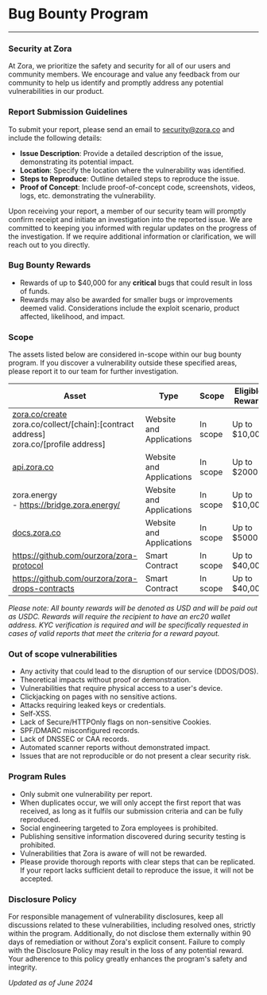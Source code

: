 # Bug Bounty Program 
---

### Security at Zora

At Zora, we prioritize the safety and security for all of our users and community members. We encourage and value any feedback from our community to help us identify and promptly address any potential vulnerabilities in our product. 


### Report Submission Guidelines

To submit your report, please send an email to [security@zora.co](mailto:security@zora.co) and include the following details:
- **Issue Description**: Provide a detailed description of the issue, demonstrating its potential impact.
- **Location**: Specify the location where the vulnerability was identified.
- **Steps to Reproduce**: Outline detailed steps to reproduce the issue.
- **Proof of Concept**: Include proof-of-concept code, screenshots, videos, logs, etc. demonstrating the vulnerability.

Upon receiving your report, a member of our security team will promptly confirm receipt and initiate an investigation into the reported issue. We are committed to keeping you informed with regular updates on the progress of the investigation. If we require additional information or clarification, we will reach out to you directly.

### Bug Bounty Rewards

- Rewards of up to $40,000 for any **critical** bugs that could result in loss of funds.
- Rewards may also be awarded for smaller bugs or improvements deemed valid. Considerations include the exploit scenario, product affected, likelihood, and impact.


### Scope

The assets listed below are considered in-scope within our bug bounty program. If you discover a vulnerability outside these specified areas, please report it to our team for further investigation. 

| Asset                                                                                                                                                                                      | Type                     | Scope    | Eligible Reward  |
|-------------------------------------------------------------------------------------------------------------------------------------------------------------------------------------------|--------------------------|----------|-----------------|
| [zora.co/create](https://zora.co/create) <br /> zora.co/collect/[chain]:[contract address]<br /> zora.co/[profile address] | Website and Applications | In scope | Up to $10,000   |
| [api.zora.co](https://api.zora.co)                                                                                                                                                                               | Website and Applications | In scope | Up to $2000      |
| zora.energy<br />- https://bridge.zora.energy/                                                                                                                                              | Website and Applications | In scope | Up to $10,000     |
| [docs.zora.co](https://docs.zora.co)                                                                                                                                                                             | Website and Applications | In scope | Up to $5000    |
| https://github.com/ourzora/zora-protocol                                                                                                                                           | Smart Contract           | In scope | Up to $40,000    |
| https://github.com/ourzora/zora-drops-contracts                                                                                                                                                 | Smart Contract           | In scope | Up to $40,000    |

*Please note: All bounty rewards will be denoted as USD and will be paid out as USDC. Rewards will require the recipient to have an erc20 wallet address. KYC verification is required and will be specifically requested in cases of valid reports that meet the criteria for a reward payout.*


### Out of scope vulnerabilities    

- Any activity that could lead to the disruption of our service (DDOS/DOS).
- Theoretical impacts without proof or demonstration.
- Vulnerabilities that require physical access to a user's device.
- Clickjacking on pages with no sensitive actions.
- Attacks requiring leaked keys or credentials.
- Self-XSS.
- Lack of Secure/HTTPOnly flags on non-sensitive Cookies.
- SPF/DMARC misconfigured records.
- Lack of DNSSEC or CAA records.
- Automated scanner reports without demonstrated impact.
- Issues that are not reproducible or do not present a clear security risk.

### Program Rules

- Only submit one vulnerability per report.
- When duplicates occur, we will only accept the first report that was received, as long as it fulfils our submission criteria and can be fully reproduced.
- Social engineering targeted to Zora employees is prohibited.
- Publishing sensitive information discovered during security testing is prohibited.
- Vulnerabilities that Zora is aware of will not be rewarded.
- Please provide thorough reports with clear steps that can be replicated. If your report lacks sufficient detail to reproduce the issue, it will not be accepted.


### Disclosure Policy

For responsible management of vulnerability disclosures, keep all discussions related to these vulnerabilities, including resolved ones, strictly within the program. Additionally, do not disclose them externally within 90 days of remediation or without Zora's explicit consent. Failure to comply with the Disclosure Policy may result in the loss of any potential reward. Your adherence to this policy greatly enhances the program's safety and integrity.

*Updated as of June 2024*
